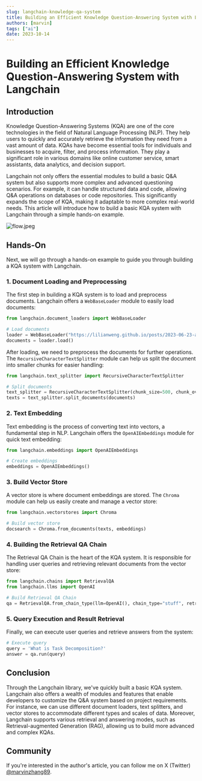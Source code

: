 ```yaml
---
slug: langchain-knowledge-qa-system
title: Building an Efficient Knowledge Question-Answering System with Langchain
authors: [marvin]
tags: ["ai"]
date: 2023-10-14
---
```



# Building an Efficient Knowledge Question-Answering System with Langchain

## Introduction

Knowledge Question-Answering Systems (KQA) are one of the core technologies in the field of Natural Language Processing (NLP). They help users to quickly and accurately retrieve the information they need from a vast amount of data. KQAs have become essential tools for individuals and businesses to acquire, filter, and process information. They play a significant role in various domains like online customer service, smart assistants, data analytics, and decision support.

Langchain not only offers the essential modules to build a basic Q&A system but also supports more complex and advanced questioning scenarios. For example, it can handle structured data and code, allowing Q&A operations on databases or code repositories. This significantly expands the scope of KQA, making it adaptable to more complex real-world needs. This article will introduce how to build a basic KQA system with Langchain through a simple hands-on example.

![flow.jpeg](https://python.langchain.com/assets/images/qa_flow-9fbd91de9282eb806bda1c6db501ecec.jpeg)

## Hands-On

Next, we will go through a hands-on example to guide you through building a KQA system with Langchain.

### 1. Document Loading and Preprocessing

The first step in building a KQA system is to load and preprocess documents. Langchain offers a `WebBaseLoader` module to easily load documents:

```python
from langchain.document_loaders import WebBaseLoader

# Load documents
loader = WebBaseLoader("https://lilianweng.github.io/posts/2023-06-23-agent/")
documents = loader.load()
```

After loading, we need to preprocess the documents for further operations. The `RecursiveCharacterTextSplitter` module can help us split the document into smaller chunks for easier handling:

```python
from langchain.text_splitter import RecursiveCharacterTextSplitter

# Split documents
text_splitter = RecursiveCharacterTextSplitter(chunk_size=500, chunk_overlap=0)
texts = text_splitter.split_documents(documents)
```

### 2. Text Embedding

Text embedding is the process of converting text into vectors, a fundamental step in NLP. Langchain offers the `OpenAIEmbeddings` module for quick text embedding:

```python
from langchain.embeddings import OpenAIEmbeddings

# Create embeddings
embeddings = OpenAIEmbeddings()
```

### 3. Build Vector Store

A vector store is where document embeddings are stored. The `Chroma` module can help us easily create and manage a vector store:

```python
from langchain.vectorstores import Chroma

# Build vector store
docsearch = Chroma.from_documents(texts, embeddings)
```

### 4. Building the Retrieval QA Chain

The Retrieval QA Chain is the heart of the KQA system. It is responsible for handling user queries and retrieving relevant documents from the vector store:

```python
from langchain.chains import RetrievalQA
from langchain.llms import OpenAI

# Build Retrieval QA Chain
qa = RetrievalQA.from_chain_type(llm=OpenAI(), chain_type="stuff", retriever=docsearch.as_retriever())
```

### 5. Query Execution and Result Retrieval

Finally, we can execute user queries and retrieve answers from the system:

```python
# Execute query
query = 'What is Task Decomposition?'
answer = qa.run(query)
```

## Conclusion

Through the Langchain library, we've quickly built a basic KQA system. Langchain also offers a wealth of modules and features that enable developers to customize the Q&A system based on project requirements. For instance, we can use different document loaders, text splitters, and vector stores to accommodate different types and scales of data. Moreover, Langchain supports various retrieval and answering modes, such as Retrieval-augmented Generation (RAG), allowing us to build more advanced and complex KQAs.

## Community

If you're interested in the author's article, you can follow me on X (Twitter) [@marvinzhang89](https://twitter.com/marvinzhang89).